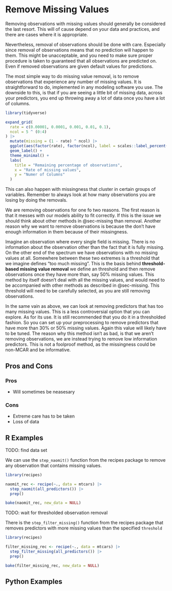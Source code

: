 # Remove Missing Values {#sec-missing-remove}

Removing observations with missing values should generally be considered the last resort. This will of cause depend on your data and practices, and there are cases where it is appropriate. 

Nevertheless, removal of observations should be done with care. Especially since removal of observations means that no prediction will happen to them. This might be unacceptable, and you need to make sure proper procedure is taken to guaranteed that all observations are predicted on. Even if removed observations are given default values for predictions. 

The most simple way to do missing value removal, is to remove observations that experience any number of missing values. It is straightforward to do, implemented in any modeling software you use. The downside to this, is that if you are seeing a little bit of missing data, across your predictors, you end up throwing away a lot of data once you have a lot of columns.

```r
library(tidyverse)

expand_grid(
  rate = c(0.00001, 0.0001, 0.001, 0.01, 0.1),
  ncol = 5 ^ (0:4)
) |>
  mutate(missing = (1 - rate) ^ ncol) |>
  ggplot(aes(factor(rate), factor(ncol), label = scales::label_percent(2)(missing))) +
  geom_label() +
  theme_minimal() +
  labs(
    title = "Remaining percentage of observations",
    x = "Rate of missing values",
    y = "Numer of Columns"
  )
```

This can also happen with missingness that cluster in certain groups of variables. Remember to always look at how many observations you are losing by doing the removals.

We are removing observations for one fo two reasons. The first reason is that it messes with our models ability to fit correctly. If this is the issue we should think about other methods in @sec-missing than removal. Another reason why we want to remove observations is because the don't have enough information in them because of their missingness.

Imagine an observation where every single field is missing. There is no information about the observation other than the fact that it is fully missing. On the other end of the spectrum we have observations with no missing values at all. Somewhere between these two extremes is a threshold that we imagine defines "too much missing". This is the basis behind **threshold-based missing value removal** we define an threshold and then remove observations once they have more than, say 50% missing values. This method by itself doesn't deal with all the missing values, and would need to be accompanied with other methods as described in @sec-missing. This threshold will need to be carefully selected, as you are still removing observations.

In the same vain as above, we can look at removing predictors that has too many missing values. This is a less controversial option that you can explore. As for its use. It is still recommended that you do it in a thresholded fashion. So you can set up your preprocessing to remove predictors that have more than 30% or 50% missing values. Again this value will likely have to be tuned. The reason why this method isn't as bad, is that we aren't removing observations, we are instead trying to remove low information predictors. This is not a foolproof method, as the missingness could be non-MCAR and be informative.

## Pros and Cons

### Pros

- Will sometimes be neasesary

### Cons

- Extreme care has to be taken
- Loss of data

## R Examples

TODO: find data set

We can use the `step_naomit()` function from the recipes package to remove any observation that contains missing values.

```r
library(recipes)

naomit_rec <- recipe(~., data = mtcars) |>
  step_naomit(all_predictors()) |>
  prep()

bake(naomit_rec, new_data = NULL)
```

TODO: wait for thresholded observation removal

There is the `step_filter_missing()` function from the recipes package that removes predictors with more missing values than the specified `threshold`

```r
library(recipes)

filter_missing_rec <- recipe(~., data = mtcars) |>
  step_filter_missing(all_predictors()) |>
  prep()

bake(filter_missing_rec, new_data = NULL)
```

## Python Examples


